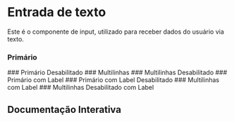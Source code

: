 

<Meta of={Story} />

# Entrada de texto

Este é o componente de input, utilizado para receber dados do usuário via texto.

### Primário
<Canvas of={Story.Primary} />
### Primário Desabilitado
<Canvas of={Story.PrimaryDisabled} />
### Multilinhas 
<Canvas of={Story.Multiline} />
### Multilinhas Desabilitado
<Canvas of={Story.MultilineDisabled} />
### Primário com Label
<Canvas of={Story.Primarylabel}/>
### Primário com Label Desabilitado 
<Canvas of={Story.PrimarylabelDisabled} />
### Multilinhas com Label
<Canvas of={Story.Multilinelabel} />
### Multilinhas Desabilitado com Label
<Canvas of={Story.MultilinelabelDisabled} />



## Documentação Interativa
<Primary />
<Controls />
